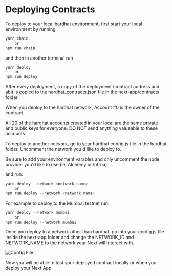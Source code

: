 
# Deploying Contracts

To deploy to your local hardhat environment, first start your local environment by running

```jsx
yarn chain
    or
npm run chain
```

and then in another terminal run

```jsx
yarn deploy
    or
npm run deploy
```

After every deployment, a copy of the deployment (contract address and abi) is copied to the hardhat_contracts.json file in the next-app/contracts folder

When you deploy to the hardhat network, Account #0 is the owner of the contract.

<Callout emoji="⚠️">
  All 20 of the hardhat accounts created in your local are the same private and
  public keys for everyone. DO NOT send anything valueable to these accounts.
</Callout>

To deploy to another network, go to your hardhat.config.js file in the hardhat folder. Uncomment the network you'd like to deploy to.

Be sure to add your environment varables and only uncomment the node provider you'd like to use (ie. Alchemy or Infrua)

and run:

```jsx
yarn deploy --network <network name>
    or
npm run deploy --network <network name>
```

For example to deploy to the Mumbai testnet run:

```jsx
yarn deploy --network mumbai
    or
npm run deploy --network mumbai
```

Once you deploy to a network other than hardhat, go into your config.js file inside the next-app folder and change the NETWORK_ID and NETWORK_NAME to the network your Next will interact with.

<Bleed>![Config File](../../public/deploy/config-file.png)</Bleed>

Now you will be able to test your deployed contract locally or when you deploy your Next App
